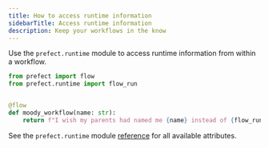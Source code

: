 ```yaml
---
title: How to access runtime information
sidebarTitle: Access runtime information
description: Keep your workflows in the know
---
```


Use the `prefect.runtime` module to access runtime information from within a workflow.

```python
from prefect import flow
from prefect.runtime import flow_run


@flow
def moody_workflow(name: str):
    return f"I wish my parents had named me {name} instead of {flow_run.name}."
```

See the `prefect.runtime` module [reference](/v3/api-ref/python) for all available attributes.